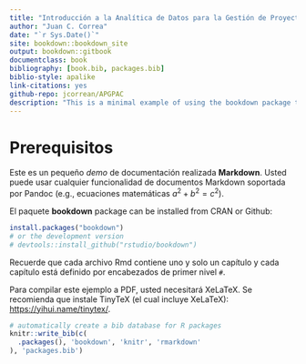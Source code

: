 ```yaml
---
title: "Introducción a la Analítica de Datos para la Gestión de Proyectos de Alta Complejidad"
author: "Juan C. Correa"
date: "`r Sys.Date()`"
site: bookdown::bookdown_site
output: bookdown::gitbook
documentclass: book
bibliography: [book.bib, packages.bib]
biblio-style: apalike
link-citations: yes
github-repo: jcorrean/APGPAC
description: "This is a minimal example of using the bookdown package to write a book. The output format for this example is bookdown::gitbook."
---
```


# Prerequisitos

Este es un pequeño *demo* de documentación realizada **Markdown**. Usted puede usar cualquier funcionalidad de documentos Markdown soportada por Pandoc (e.g., ecuaciones matemáticas $a^2 + b^2 = c^2$).

El paquete **bookdown** package can be installed from CRAN or Github:

```r
install.packages("bookdown")
# or the development version
# devtools::install_github("rstudio/bookdown")
```

Recuerde que cada archivo Rmd contiene uno y solo un capítulo y cada capítulo está definido por encabezados de primer nivel `#`.

Para compilar este ejemplo a PDF, usted necesitará XeLaTeX. Se recomienda que instale TinyTeX (el cual incluye XeLaTeX): <https://yihui.name/tinytex/>.

```r
# automatically create a bib database for R packages
knitr::write_bib(c(
  .packages(), 'bookdown', 'knitr', 'rmarkdown'
), 'packages.bib')
```
